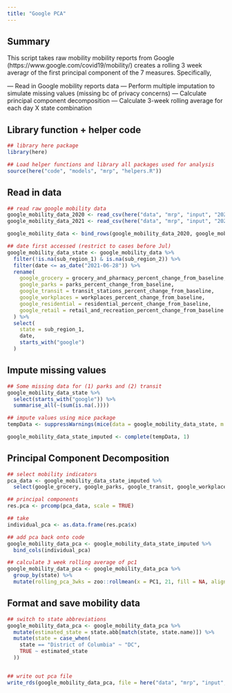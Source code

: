 ```yaml
---
title: "Google PCA"
---
```


## Summary 

This script takes raw mobility mobility reports from Google (https://www.google.com/covid19/mobility/) creates a rolling 3 week averagr of the first principal component of the 7 measures. Specifically, 

— Read in Google mobility reports data 
— Perform multiple imputation to simulate missing values (missing bc of privacy concerns)
— Calculate principal component decomposition
— Calculate 3-week rolling average for each day X state combination 

## Library function + helper code  

```r
## library here package
library(here)

## Load helper functions and library all packages used for analysis
source(here("code", "models", "mrp", "helpers.R"))
```


## Read in data 

```r
## read raw google mobility data
google_mobility_data_2020 <- read_csv(here("data", "mrp", "input", "2020_US_Region_Mobility_Report.csv"), col_types = cols())
google_mobility_data_2021 <- read_csv(here("data", "mrp", "input", "2021_US_Region_Mobility_Report.csv"), col_types = cols())

google_mobility_data <- bind_rows(google_mobility_data_2020, google_mobility_data_2021)

## date first accessed (restrict to cases before Jul)
google_mobility_data_state <- google_mobility_data %>%
  filter(!is.na(sub_region_1) & is.na(sub_region_2)) %>%
  filter(date <= as_date("2021-06-28")) %>%
  rename(
    google_grocery = grocery_and_pharmacy_percent_change_from_baseline,
    google_parks = parks_percent_change_from_baseline,
    google_transit = transit_stations_percent_change_from_baseline,
    google_workplaces = workplaces_percent_change_from_baseline,
    google_residential = residential_percent_change_from_baseline,
    google_retail = retail_and_recreation_percent_change_from_baseline
  ) %>%
  select(
    state = sub_region_1,
    date,
    starts_with("google")
  )
```


## Impute missing values 

```r
## Some missing data for (1) parks and (2) transit
google_mobility_data_state %>%
  select(starts_with("google")) %>%
  summarise_all(~(sum(is.na(.))))

## impute values using mice package
tempData <- suppressWarnings(mice(data = google_mobility_data_state, m = 1, maxit = 50, meth = "pmm", seed = 500, print = F))

google_mobility_data_state_imputed <- complete(tempData, 1)
```


## Principal Component Decomposition

```r
## select mobility indicators
pca_data <- google_mobility_data_state_imputed %>%
  select(google_grocery, google_parks, google_transit, google_workplaces, google_residential, google_retail)

## principal components
res.pca <- prcomp(pca_data, scale = TRUE)

## take
individual_pca <- as.data.frame(res.pca$x)

## add pca back onto code
google_mobility_data_pca <- google_mobility_data_state_imputed %>%
  bind_cols(individual_pca)

## calculate 3 week rolling average of pc1
google_mobility_data_pca <- google_mobility_data_pca %>%
  group_by(state) %>%
  mutate(rolling_pca_3wks = zoo::rollmean(x = PC1, 21, fill = NA, align = "center"))
```


## Format and save mobility data 

```r
## switch to state abbreviations
google_mobility_data_pca <- google_mobility_data_pca %>%
  mutate(estimated_state = state.abb[match(state, state.name)]) %>%
  mutate(state = case_when(
    state == "District of Columbia" ~ "DC",
    TRUE ~ estimated_state
  ))


## write out pca file
write_rds(google_mobility_data_pca, file = here("data", "mrp", "input", "google_mobility_pca.rds"))
```
